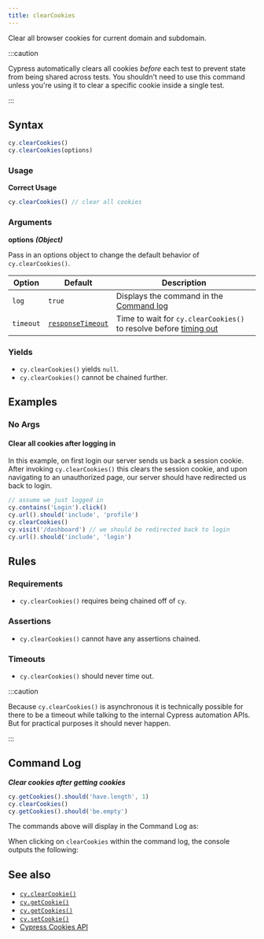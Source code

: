 ```yaml
---
title: clearCookies
---
```


Clear all browser cookies for current domain and subdomain.

:::caution

Cypress automatically clears all cookies _before_ each test to prevent state
from being shared across tests. You shouldn't need to use this command unless
you're using it to clear a specific cookie inside a single test.

:::

## Syntax

```javascript
cy.clearCookies()
cy.clearCookies(options)
```

### Usage

**<Icon name="check-circle" color="green" /> Correct Usage**

```javascript
cy.clearCookies() // clear all cookies
```

### Arguments

**<Icon name="angle-right" /> options** **_(Object)_**

Pass in an options object to change the default behavior of `cy.clearCookies()`.

| Option    | Default                                                        | Description                                                                              |
| --------- | -------------------------------------------------------------- | ---------------------------------------------------------------------------------------- |
| `log`     | `true`                                                         | Displays the command in the [Command log](/guides/core-concepts/cypress-app#Command-Log) |
| `timeout` | [`responseTimeout`](/guides/references/configuration#Timeouts) | Time to wait for `cy.clearCookies()` to resolve before [timing out](#Timeouts)           |

### Yields [<Icon name="question-circle"/>](/guides/core-concepts/introduction-to-cypress#Subject-Management)

- `cy.clearCookies()` yields `null`. 
- `cy.clearCookies()` cannot be chained further.

## Examples

### No Args

#### Clear all cookies after logging in <E2EOnlyBadge />

In this example, on first login our server sends us back a session cookie. After
invoking `cy.clearCookies()` this clears the session cookie, and upon navigating
to an unauthorized page, our server should have redirected us back to login.

```javascript
// assume we just logged in
cy.contains('Login').click()
cy.url().should('include', 'profile')
cy.clearCookies()
cy.visit('/dashboard') // we should be redirected back to login
cy.url().should('include', 'login')
```

## Rules

### Requirements [<Icon name="question-circle"/>](/guides/core-concepts/introduction-to-cypress#Chains-of-Commands)

- `cy.clearCookies()` requires being chained off of `cy`.

### Assertions [<Icon name="question-circle"/>](/guides/core-concepts/introduction-to-cypress#Assertions)

- `cy.clearCookies()` cannot have any assertions chained.

### Timeouts [<Icon name="question-circle"/>](/guides/core-concepts/introduction-to-cypress#Timeouts)

- `cy.clearCookies()` should never time out.

:::caution

Because `cy.clearCookies()` is asynchronous it is technically possible for there
to be a timeout while talking to the internal Cypress automation APIs. But for
practical purposes it should never happen.

:::

## Command Log

**_Clear cookies after getting cookies_**

```javascript
cy.getCookies().should('have.length', 1)
cy.clearCookies()
cy.getCookies().should('be.empty')
```

The commands above will display in the Command Log as:

<DocsImage
  src="/img/api/clearcookies/clear-all-cookies-in-cypress-tests.png"
  alt="Command Log"
/>

When clicking on `clearCookies` within the command log, the console outputs the
following:

<DocsImage
  src="/img/api/clearcookies/inspect-cleared-cookies-in-console.png"
  alt="Console Log"
/>

## See also

- [`cy.clearCookie()`](/api/commands/clearcookie)
- [`cy.getCookie()`](/api/commands/getcookie)
- [`cy.getCookies()`](/api/commands/getcookies)
- [`cy.setCookie()`](/api/commands/setcookie)
- [Cypress Cookies API](/api/cypress-api/cookies)
